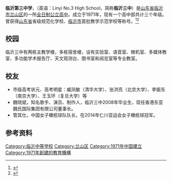 {{Infobox School
|name=临沂第三中学
|other_name=Linyi NO.3 High School
|image=
|motto=砺志笃行 追求卓越
|established=1971年
|type=全日制普通高中
公立学校
|district={{CHN}}[[山东省|山东省]][[临沂市|临沂市]][[兰山区|兰山区]]
|grades=[[高中|高中]]
|principal=律文忠
|address=[[山东省|山东省]][[临沂市|临沂市]]兰山区育才路
|website=http://www.ly-sz.com/
|students=3000}}
'''临沂第三中学'''，（英语：Linyi No.3 High School，简称'''临沂三中'''）是[[山东省|山东省]][[临沂市|临沂市]][[兰山区|兰山区]]的一所[[全日制學校|全日制]][[公立學校|公立]][[高級中學|高中]]。成立于1971年，现有一个高中部共计三个年级。曾获得[[山东省|山东省]]省级规范化学校、[[临沂市|临沂市]]首批教学示范学校等称号。<ref>{{Cite web|url=http://www.ly-sz.com/html/2014/xuexiaojj_1120/2304.html|title=山东省临沂第三中学简介 - 学校简介 - 临沂三中|accessdate=2016-12-12|author=|date=|publisher=|archive-url=https://web.archive.org/web/20161220144633/http://www.ly-sz.com/html/2014/xuexiaojj_1120/2304.html|archive-date=2016-12-20|dead-url=yes}}</ref><ref>{{Cite web|url=http://www.ly-sz.com/|title=临沂三中|accessdate=2016-12-12|author=|date=|publisher=|archive-url=https://web.archive.org/web/20161220144511/http://www.ly-sz.com/|archive-date=2016-12-20|dead-url=yes}}</ref>

== 校园 ==
临沂三中有两栋主教学楼，多栋宿舍楼，设有实验室、语音室、微机室、多媒体教室、多功能学术报告厅、天文观测台、图书室和阅览室等专业教室。

== 校友 ==
* 市级高考状元、高考明星：臧凤敏（清华大学）、张洪亮（北京大学）、李振东（南京大学）、王玉环（复旦大学）等
* 魏晓斌，知名歌手、演员、制作人，临沂三中2008年毕业生，现任香港东亚魏氏国际集团有限公司董事长。
* 管其仕，中国女子橄榄球队队长，在2014年仁川亚运会女子橄榄球冠军。

== 参考资料 ==
{{Reflist}}

{{山东教育小作品}}
[[Category:临沂中等学校|Category:临沂中等学校]]
[[Category:兰山区|Category:兰山区]]
[[Category:1971年中国建立|Category:1971年中国建立]]
[[Category:1971年創建的教育機構|Category:1971年創建的教育機構]]